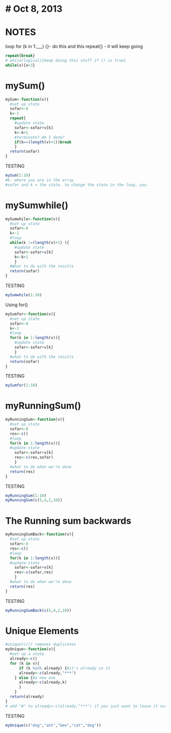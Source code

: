 # Oct 8, 2013
========================================================
# NOTES 

loop 
for (k in 1:___)
{}- do this and this
repeat{} - it will keep going
```r
repeat{break}
# while(logical){keep doing this stuff if () is true}
while(x){x<3}
````
# mySum()
```r
mySum<-function(v){
  #set up state
  sofar<-0
  k<-1
  repeat{
    #update state
    sofar<-sofar+v[k]
    k<-k+1
    #terminate? Am I done?
    if(k==(length(v)+1))break
    }
  return(sofar)
}
```
TESTING
```r
mySum(1:10)
#k- where you are in the array
#sofar and k = the state. to change the state in the loop, you 
```
# mySumwhile()
```r

mySumwhile<-function(v){
  #set up state
  sofar<-0
  k<-1
  #loop
  while(k !=(length(v)+1) ){
    #update state
    sofar<-sofar+v[k]
    k<-k+1
    }
  #What to do with the results
  return(sofar)
}
```
TESTING
```r
mySumwhile(1:10)
```
Using for()
```r
mySumfor<-function(v){
  #set up state
  sofar<-0
  k<-1
  #loop
  for(k in 1:length(v)){
    #update state
    sofar<-sofar+v[k]
    }
  #what to do with the results  
  return(sofar)
}
```
TESTING
```r
mySumfor(1:10)
```
# myRunningSum()
```r
myRunningSum<-function(v){
  #set up state
  sofar<-0
  res<-c()
  #loop
  for(k in 1:length(v)){
  #update state
    sofar<-sofar+v[k]
    res<-c(res,sofar)
    }
  #what to do when we're done
  return(res)
}
```
TESTING
```r
myRunningSum(1:10)
myRunningSum(c(5,4,2,10))
```
# The Running sum backwards
```r
myRunningSumBack<-function(v){
  #set up state
  sofar<-0
  res<-c()
  #loop
  for(k in 1:length(v)){
  #update state
    sofar<-sofar+v[k]
    res<-c(sofar,res)
    }
  #what to do when we're done
  return(res)
}
```
TESTING
```r
myRunningSumBack(c(5,4,2,10))
```
# Unique Elements
```r
#unique(c()) removes duplicates
myUnique<-function(v){
  #set up a state
  already<-c()
  for (k in v){
      if (k %in% already) {#it's already in it
      already<-c(already,"***")
    } else {#a new one 
      already<-c(already,k)
      }
    }
  return(already) 
}
# add "#" to already<-c(already,"***") if you just want to leave it out, and not replace with "***"
```
TESTING
```r
myUnique(c("dog","ant","bee","cat","dog"))
```